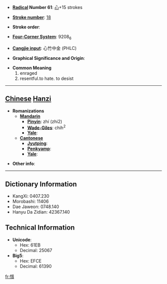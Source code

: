 * '''[[Wiktionary:Chinese radical index| Radical]] Number 61''': [[Wiktionary:Chinese radical index 心|心]]+15 strokes

* '''[[Wiktionary:Chinese total strokes index|Stroke number]]''': [[Wiktionary:Chinese total strokes index 18|18]]

* '''Stroke order''': 

* '''[[Wiktionary:Chinese four corner index|Four-Corner System]]''': 9208<sub>6</sub>

* '''[[Wiktionary:Chinese Cangjie index|Cangjie input]]''': 心竹中金 (PHLC)

* '''Graphical Significance and Origin''': 

* '''Common Meaning'''
*#enraged
*# resentful.to hate. to desist


----

== [[Chinese]] [[Hanzi]] ==

* '''Romanizations'''
** '''[[Mandarin]]'''
*** '''[[Pinyin]]''': zhí (zhi2)
*** '''[[Wade-Giles]]''': chih<sup>2</sup>
*** '''[[Yale]]''': 
** '''[[Cantonese]]'''
*** '''[[Jyutping]]''':
*** '''[[Penkyamp]]''': 
*** '''[[Yale]]''': 

* '''Other info''': 

----

== Dictionary Information ==

* KangXi: 0407.230
* Morobashi: 11406
* Dae Jaweon: 0748.140
* Hanyu Da Zidian: 42367.140

== Technical Information ==

* '''Unicode''':
** Hex: 61EB
** Decimal: 25067
* '''Big5''':
** Hex: EFCE
** Decimal: 61390

[[fr:懫]]